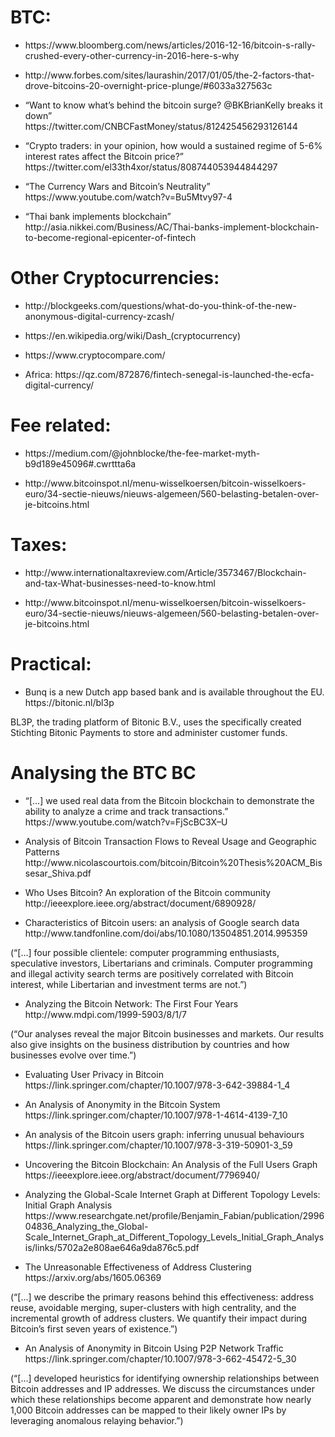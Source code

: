 
# BTC:

- https://www.bloomberg.com/news/articles/2016-12-16/bitcoin-s-rally-crushed-every-other-currency-in-2016-here-s-why

- http://www.forbes.com/sites/laurashin/2017/01/05/the-2-factors-that-drove-bitcoins-20-overnight-price-plunge/#6033a327563c

- "Want to know what's behind the bitcoin surge? @BKBrianKelly breaks it down" https://twitter.com/CNBCFastMoney/status/812425456293126144

- "Crypto traders: in your opinion, how would a sustained regime of 5-6% interest rates affect the Bitcoin price?" https://twitter.com/el33th4xor/status/808744053944844297

- "The Currency Wars and Bitcoin's Neutrality" https://www.youtube.com/watch?v=Bu5Mtvy97-4

- "Thai bank implements blockchain" http://asia.nikkei.com/Business/AC/Thai-banks-implement-blockchain-to-become-regional-epicenter-of-fintech


# Other Cryptocurrencies:

- http://blockgeeks.com/questions/what-do-you-think-of-the-new-anonymous-digital-currency-zcash/

- https://en.wikipedia.org/wiki/Dash_(cryptocurrency)

- https://www.cryptocompare.com/


- Africa: https://qz.com/872876/fintech-senegal-is-launched-the-ecfa-digital-currency/



# Fee related:

- https://medium.com/@johnblocke/the-fee-market-myth-b9d189e45096#.cwrttta6a

- http://www.bitcoinspot.nl/menu-wisselkoersen/bitcoin-wisselkoers-euro/34-sectie-nieuws/nieuws-algemeen/560-belasting-betalen-over-je-bitcoins.html


# Taxes:

- http://www.internationaltaxreview.com/Article/3573467/Blockchain-and-tax-What-businesses-need-to-know.html

- http://www.bitcoinspot.nl/menu-wisselkoersen/bitcoin-wisselkoers-euro/34-sectie-nieuws/nieuws-algemeen/560-belasting-betalen-over-je-bitcoins.html


# Practical:

- Bunq is a new Dutch app based bank and is available throughout the EU.  https://bitonic.nl/bl3p

BL3P, the trading platform of Bitonic B.V., uses the specifically created Stichting Bitonic Payments to store and administer customer funds.  







# Analysing the BTC BC


- "[...] we used real data from the Bitcoin blockchain to demonstrate the ability to analyze a crime and track transactions." https://www.youtube.com/watch?v=FjScBC3X--U

- Analysis of Bitcoin Transaction Flows to Reveal Usage and Geographic Patterns http://www.nicolascourtois.com/bitcoin/Bitcoin%20Thesis%20ACM_Bissesar_Shiva.pdf

- Who Uses Bitcoin? An exploration of the Bitcoin community http://ieeexplore.ieee.org/abstract/document/6890928/

- Characteristics of Bitcoin users: an analysis of Google search data http://www.tandfonline.com/doi/abs/10.1080/13504851.2014.995359

("[...] four possible clientele: computer programming enthusiasts, speculative investors, Libertarians and criminals. Computer programming and illegal activity search terms are positively correlated with Bitcoin interest, while Libertarian and investment terms are not.")


- Analyzing the Bitcoin Network: The First Four Years http://www.mdpi.com/1999-5903/8/1/7

("Our analyses reveal the major Bitcoin businesses and markets. Our results also give insights on the business distribution by countries and how businesses evolve over time.")


- Evaluating User Privacy in Bitcoin https://link.springer.com/chapter/10.1007/978-3-642-39884-1_4

- An Analysis of Anonymity in the Bitcoin System https://link.springer.com/chapter/10.1007/978-1-4614-4139-7_10

- An analysis of the Bitcoin users graph: inferring unusual behaviours https://link.springer.com/chapter/10.1007/978-3-319-50901-3_59

- Uncovering the Bitcoin Blockchain: An Analysis of the Full Users Graph https://ieeexplore.ieee.org/abstract/document/7796940/

- Analyzing the Global-Scale Internet Graph at Different Topology Levels: Initial Graph Analysis https://www.researchgate.net/profile/Benjamin_Fabian/publication/299604836_Analyzing_the_Global-Scale_Internet_Graph_at_Different_Topology_Levels_Initial_Graph_Analysis/links/5702a2e808ae646a9da876c5.pdf


- The Unreasonable Effectiveness of Address Clustering https://arxiv.org/abs/1605.06369

("[...] we describe the primary reasons behind this effectiveness: address reuse, avoidable merging, super-clusters with high centrality, and the incremental growth of address clusters. We quantify their impact during Bitcoin's first seven years of existence.")


- An Analysis of Anonymity in Bitcoin Using P2P Network Traffic https://link.springer.com/chapter/10.1007/978-3-662-45472-5_30

("[...] developed heuristics for identifying ownership relationships between Bitcoin addresses and IP addresses. We discuss the circumstances under which these relationships become apparent and demonstrate how nearly 1,000 Bitcoin addresses can be mapped to their likely owner IPs by leveraging anomalous relaying behavior.")




